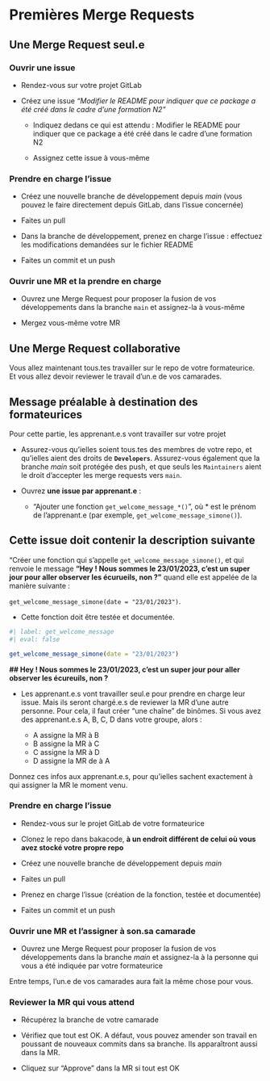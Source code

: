 # Premières Merge Requests

## Une Merge Request seul.e

### Ouvrir une issue

- Rendez-vous sur votre projet GitLab

- Créez une issue *“Modifier le README pour indiquer que ce package a été créé dans le cadre d’une formation N2”*

  - Indiquez dedans ce qui est attendu : Modifier le README pour indiquer que ce package a été créé dans le cadre d’une formation N2
  
  - Assignez cette issue à vous-même
  
### Prendre en charge l’issue

- Créez une nouvelle branche de développement depuis *main* (vous pouvez le faire directement depuis GitLab, dans l’issue concernée)

- Faites un pull

- Dans la branche de développement, prenez en charge l’issue : effectuez les modifications demandées sur le fichier README

- Faites un commit et un push

### Ouvrir une MR et la prendre en charge

- Ouvrez une Merge Request pour proposer la fusion de vos développements dans la branche `main` et assignez-la à vous-même

- Mergez vous-même votre MR

## Une Merge Request collaborative

::: {.callout-note collapse="false"}

Vous allez maintenant tous.tes travailler sur le repo de votre formateurice. Et vous allez devoir reviewer le travail d’un.e de vos camarades.

:::

::: {.callout-important collapse="false"}
## Message préalable à destination des formateurices

Pour cette partie, les apprenant.e.s vont travailler sur votre projet

:::

- Assurez-vous qu’ielles soient tous.tes des membres de votre repo, et qu’ielles aient des droits de **`Developers`**. Assurez-vous également que la branche *main* soit protégée des push, et que seuls les `Maintainers` aient le droit d’accepter les merge requests vers `main`.

- Ouvrez **une issue par apprenant.e** : 

  - "Ajouter une fonction `get_welcome_message_*()`", où * est le prénom de l’apprenant.e (par exemple, `get_welcome_message_simone()`).
  
::: {.callout-tip collapse="false"}
## Cette issue doit contenir la description suivante
  
"Créer une fonction qui s’appelle `get_welcome_message_simone()`, et qui renvoie le message **"Hey ! Nous sommes le 23/01/2023, c'est un super jour pour aller observer les écurueils, non ?"** quand elle est appelée de la manière suivante :
  
`get_welcome_message_simone(date = "23/01/2023")`.

:::  

  - Cette fonction doit être testée et documentée.
  
```r
#| label: get_welcome_message
#| eval: false

get_welcome_message_simone(date = "23/01/2023")

```

::: {.callout-note appearance="minimal"}

**## Hey ! Nous sommes le 23/01/2023, c'est un super jour pour aller observer les écureuils, non ?**

:::

- Les apprenant.e.s vont travailler seul.e pour prendre en charge leur issue. Mais ils seront chargé.e.s de reviewer la MR d’une autre personne. Pour cela, il faut créer "une chaîne" de binômes. Si vous avez des apprenant.e.s A, B, C, D dans votre groupe, alors :

  - A assigne la MR à B
  - B assigne la MR à C
  - C assigne la MR à D
  - D assigne la MR de à A
  
Donnez ces infos aux apprenant.e.s, pour qu’ielles sachent exactement à qui assigner la MR le moment venu.

### Prendre en charge l’issue

- Rendez-vous sur le projet GitLab de votre formateurice

- Clonez le repo dans bakacode, **à un endroit différent de celui où vous avez stocké votre propre repo**

- Créez une nouvelle branche de développement depuis *main*

- Faites un pull

- Prenez en charge l’issue (création de la fonction, testée et documentée)

- Faites un commit et un push

### Ouvrir une MR et l’assigner à son.sa camarade

- Ouvrez une Merge Request pour proposer la fusion de vos développements dans la branche *main* et assignez-la à la personne qui vous a été indiquée par votre formateurice

::: {.callout-note collapse="false"}

Entre temps, l’un.e de vos camarades aura fait la même chose pour vous.

:::

### Reviewer la MR qui vous attend

- Récupérez la branche de votre camarade

- Vérifiez que tout est OK. A défaut, vous pouvez amender son travail en poussant de nouveaux commits dans sa branche. Ils apparaîtront aussi dans la MR.

- Cliquez sur "Approve" dans la MR si tout est OK
